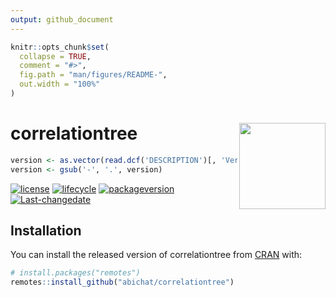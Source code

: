 ```yaml
---
output: github_document
---
```


<!-- README.md is generated from README.Rmd. Please edit that file -->

```r
knitr::opts_chunk$set(
  collapse = TRUE,
  comment = "#>",
  fig.path = "man/figures/README-",
  out.width = "100%"
)
```
# correlationtree <img src='man/figures/logo.png' align="right" height="138" />
<!-- badges: start -->
```r
version <- as.vector(read.dcf('DESCRIPTION')[, 'Version'])
version <- gsub('-', '.', version)
```
[![license](https://img.shields.io/badge/license-GPL--3-blue.svg)](https://www.gnu.org/licenses/gpl-3.0.en.html)
[![lifecycle](https://img.shields.io/badge/lifecycle-experimental-orange.svg)](https://www.tidyverse.org/lifecycle/#experimental)
[![packageversion](https://img.shields.io/badge/Package%20version-`r version`-orange.svg?style=flat-square)](commits/master)
[![Last-changedate](https://img.shields.io/badge/last%20change-`r gsub('-', '--', Sys.Date())`-yellowgreen.svg)](https://github.com/abichat/correlationtree/commits/master)
<!-- badges: end -->

## Installation

You can install the released version of correlationtree from [CRAN](https://CRAN.R-project.org) with:

```r
# install.packages("remotes")
remotes::install_github("abichat/correlationtree")
```
